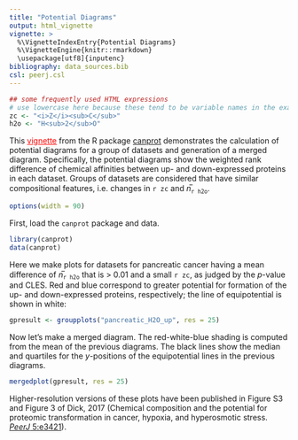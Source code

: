 ```yaml
---
title: "Potential Diagrams"
output: html_vignette
vignette: >
  %\VignetteIndexEntry{Potential Diagrams}
  %\VignetteEngine{knitr::rmarkdown}
  \usepackage[utf8]{inputenc}
bibliography: data_sources.bib
csl: peerj.csl
---
```


```r
## some frequently used HTML expressions
# use lowercase here because these tend to be variable names in the examples
zc <- "<i>Z</i><sub>C</sub>"
h2o <- "H<sub>2</sub>O"
```

This [<span style="color:red;text-decoration:underline">vignette</span>](http://chnosz.net/canprot/doc/index.html) from the R package [canprot](http://github.com/jedick/canprot) demonstrates the calculation of potential diagrams for a group of datasets and generation of a merged diagram.
Specifically, the potential diagrams show the weighted rank difference of chemical affinities between up- and down-expressed proteins in each dataset.
Groups of datasets are considered that have similar compositional features, i.e. changes in `r zc` and *n*&#773;<sub>`r h2o`</sub>.

```r
options(width = 90)
```

First, load the `canprot` package and data.

```r
library(canprot)
data(canprot)
```

Here we make plots for datasets for pancreatic cancer having a mean difference of *n*&#773;<sub>`r h2o`</sub> that is > 0.01 and a small `r zc`, as judged by the <i>p</i>-value and CLES.
Red and blue correspond to greater potential for formation of the up- and down-expressed proteins, respectively; the line of equipotential is shown in white:

```r
gpresult <- groupplots("pancreatic_H2O_up", res = 25)
```

Now let's make a merged diagram.
The red-white-blue shading is computed from the mean of the previous diagrams.
The black lines show the median and quartiles for the <i>y</i>-positions of the equipotential lines in the previous diagrams.

```r
mergedplot(gpresult, res = 25)
```

Higher-resolution versions of these plots have been published in Figure S3 and Figure 3 of Dick, 2017 (Chemical composition and the potential for proteomic transformation in cancer, hypoxia, and hyperosmotic stress. [*PeerJ* 5:e3421](https://doi.org/10.7717/peerj.3421)).
